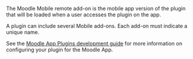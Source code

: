<!-- markdownlint-disable first-line-heading -->
The Moodle Mobile remote add-on is the mobile app version of the plugin that will be loaded when a user accesses the plugin on the app.

A plugin can include several Mobile add-ons. Each add-on must indicate a unique name.

See the [Moodle App Plugins development guide](/general/app/development/plugins-development-guide) for more information on configuring your plugin for the Moodle App.
